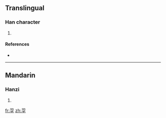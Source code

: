 ==Translingual==

===Han character===
{{Han char|rn=39|rad=子|as=05|sn=8|four=|canj=尸口弓木 (SRND)}}

# {{defn|Han|sort=子05}}

====References====
* {{Han ref|kx=0278.170|dkj=06961|dj=0547.010|hdz=21014.040|uh=5B60|ud=23392}}

----

==Mandarin==

===Hanzi===
{{cmn-hanzi|pin=[[sì]] ([[si4]])|wg=ssu<sup>4</sup>}}

# {{defn|Mandarin|sort=子05}}

[[fr:孠]]
[[zh:孠]]